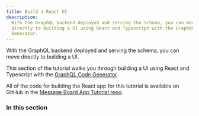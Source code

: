 ```yaml
---
title: Build a React UI
description:
  With the GraphQL backend deployed and serving the schema, you can move
  directly to building a UI using React and Typescript with the GraphQL Code
  Generator.
---
```


With the GraphQL backend deployed and serving the schema, you can move directly
to building a UI.

This section of the tutorial walks you through building a UI using React and
Typescript with the
[GraphQL Code Generator](https://graphql-code-generator.com/).

All of the code for building the React app for this tutorial is available on
GitHub in the
[Message Board App Tutorial repo](https://github.com/dgraph-io/discuss-tutorial).

### In this section
